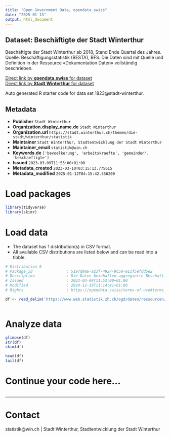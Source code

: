 ```yaml
---
title: "Open Government Data, opendata.swiss"
date: "2025-01-13"
output: html_document
---
```


## Dataset: Beschäftigte der Stadt Winterthur

Beschäftigte der Stadt Winterthur ab 2018, Stand Ende Quartal des Jahres. Quelle: Beschäftigungsstatistik (BESTA), BFS. Die Daten sind mit Quelle und Definition in der Ressource «Dokumentation Daten» vollständig beschrieben.

[Direct link by **opendata.swiss** for dataset](https://opendata.swiss/de/dataset/beschaftigte-der-stadt-winterthur)<br>
[Direct link by **Stadt Winterthur** for dataset](https://stadt.winterthur.ch/themen/die-stadt/winterthur/statistik/wirtschaft)

Auto generated R starter code for data set 1823@stadt-winterthur.

## Metadata

- **Publisher** `Stadt Winterthur`
- **Organization.display_name.de** `Stadt Winterthur`
- **Organization.url** `https://stadt.winterthur.ch/themen/die-stadt/winterthur/statistik`
- **Maintainer** `Stadt Winterthur, Stadtentwicklung der Stadt Winterthur`
- **Maintainer_email** `statistik@win.ch`
- **Keywords.de** `['bevoelkerung', 'arbeitskraefte', 'gemeinden', 'beschaeftigte']`
- **Issued** `2023-03-09T11:53:00+01:00`
- **Metadata_created** `2023-03-10T03:15:13.775615`
- **Metadata_modified** `2025-01-12T04:15:42.556200`


# Load packages

```r

library(tidyverse)
library(skimr)

```

# Load data

-   The dataset has 1 distribution(s) in CSV format.
-   All available CSV distributions are listed below and can be read into a tibble.

```r

# Distribution 0
# Package_id               : 5197d9a6-a23f-4927-9c50-e11f5efdd5e2
# Description              : Die Daten beinhalten aggregierte Beschäftigtenzahlen in der Stadt Winterthur. Sie sind nach Sektor und Geschlecht aufgeschlüsselt. Neben den Totalen werden auch die Vollzeitäquivalente ("VZAE") abgebildet. Die hier ausgewiesenen Daten zu den Beschäftigten basieren auf der Beschäftigungsstatistik (BESTA) des Bundesamt für Statistik BFS. Die Daten sind mit Quelle und Definition in der Ressource «Dokumentation Daten» vollständig beschrieben. 
# Issued                   : 2023-03-09T11:53:00+01:00
# Modified                 : 2024-12-19T11:14:41+01:00
# Rights                   : https://opendata.swiss/terms-of-use#terms_by

df <- read_delim('https://www.web.statistik.zh.ch/ogd/daten/ressourcen/KTZH_00001823_00003360.csv')



```

# Analyze data

```r

glimpse(df)
str(df)
skim(df)

head(df)
tail(df)

```

# Continue your code here...

```r

```

------------------------------------------------------------------------

# Contact

statistik@win.ch | Stadt Winterthur, Stadtentwicklung der Stadt Winterthur
